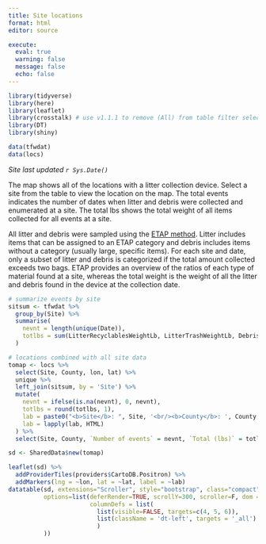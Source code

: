 ```yaml
---
title: Site locations
format: html
editor: source

execute:
  eval: true
  warning: false
  message: false
  echo: false
---
```


```r
library(tidyverse)
library(here)
library(leaflet)
library(crosstalk) # use v1.1.1 to remove (All) from table filter selection
library(DT)
library(shiny)

data(tfwdat)
data(locs)
```

*Site last updated `r Sys.Date()`*

The map shows all of the locations with a litter collection device.  Select a site from the table to view the location on the map.  The total events indicates the number of dates when litter and debris were collected and enumerated at a site.  The total lbs shows the total weight of all items collected for all events at a site.  

All litter and debris were sampled using the [ETAP method](https://www.epa.gov/system/files/documents/2021-09/revised_final_etap_june2021.pdf){target="_blank"}. Litter includes items that can be assigned to an ETAP category and debris includes items without a category (usually large, specific items).  For each site and date, only a subset of litter and debris is categorized if the total amount collected exceeds two bags. ETAP provides an overview of the ratios of each type of material found at a site, whereas the total weight is the weight of all the litter and debris found in the device at the collection date.

```r
# summarize events by site
sitsum <- tfwdat %>% 
  group_by(Site) %>% 
  summarise(
    nevnt = length(unique(Date)), 
    totlbs = sum(LitterRecyclablesWeightLb, LitterTrashWeightLb, DebrisRecyclablesWeightLb, DebrisTrashWeightLb, na.rm = T)
  )

# locations combined with all site data
tomap <- locs %>% 
  select(Site, County, lon, lat) %>% 
  unique %>% 
  left_join(sitsum, by = 'Site') %>% 
  mutate(
    nevnt = ifelse(is.na(nevnt), 0, nevnt), 
    totlbs = round(totlbs, 1),
    lab = paste0("<b>Site</b>: ", Site, '<br/><b>County</b>: ', County, '<br/><b>Number of events</b>: ', nevnt, '<br/><b>Total (lbs)</b>: ', totlbs),
    lab = lapply(lab, HTML)
  ) %>% 
  select(Site, County, `Number of events` = nevnt, `Total (lbs)` = totlbs, lab, lon, lat)

sd <- SharedData$new(tomap)

leaflet(sd) %>% 
  addProviderTiles(providers$CartoDB.Positron) %>% 
  addMarkers(lng = ~lon, lat = ~lat, label = ~lab)
datatable(sd, extensions="Scroller", style="bootstrap", class="compact", width="100%", rownames = F,
          options=list(deferRender=TRUE, scrollY=300, scroller=F, dom = 'ltp',
                       columnDefs = list(
                         list(visible=FALSE, targets=c(4, 5, 6)),
                         list(className = 'dt-left', targets = '_all')
                         )
          ))
```